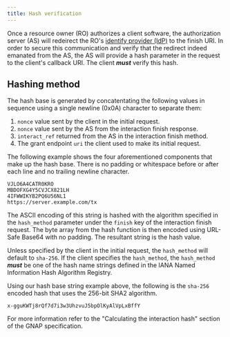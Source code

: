 ```yaml
---
title: Hash verification
---
```



Once a resource owner (RO) authorizes a client software, the authorization server (AS) will redeirect the RO's [identify provider (IdP)](/introduction/idp/) to the finish URI. In order to secure this communication and verify that the redirect indeed emanated from the AS, the AS will provide a hash parameter in the request to the client's callback URI. The client **_must_** verify this hash.

## Hashing method

The hash base is generated by concatentating the following values in sequence using a single newline (0x0A) character to separate them:

1. `nonce` value sent by the client in the initial request.
2. `nonce` value sent by the AS from the interaction finish response.
3. `interact_ref` returned from the AS in the interaction finish method.
4. The grant endpoint `uri` the client used to make its initial request.

The following example shows the four aforementioned components that make up the hash base. There is no padding or whitespace before or after each line and no trailing newline character.

<CodeBlock title="Example hash base">

```http
VJLO6A4CATR0KRO
MBDOFXG4Y5CVJCX821LH
4IFWWIKYB2PQ6U56NL1
https://server.example.com/tx
```

</CodeBlock>

The ASCII encoding of this string is hashed with the algorithm specified in the `hash_method` parameter under the `finish` key of the interaction finish request. The byte array from the hash function is then encoded using URL-Safe Base64 with no padding. The resultant string is the hash value.

Unless specified by the client in the initial request, the `hash_method` will default to `sha-256`. If the client specifies the `hash_method`, the `hash_method` **_must_** be one of the hash name strings defined in the <LinkOut href='https://www.iana.org/assignments/named-information/named-information.xhtml#hash-alg'>IANA Named Information Hash Algorithm Registry</LinkOut>.

Using our hash base string example above, the following is the `sha-256` encoded hash that uses the 256-bit SHA2 algorithm.

<CodeBlock title="SHA2 256-bit hash example">

```http
x-gguKWTj8rQf7d7i3w3UhzvuJ5bpOlKyAlVpLxBffY
```

</CodeBlock>

For more information refer to the <LinkOut href='https://datatracker.ietf.org/doc/html/draft-ietf-gnap-core-protocol-20#name-calculating-the-interaction'> "Calculating the interaction hash"</LinkOut> section of the GNAP specification.
